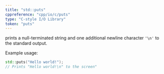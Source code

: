 ```yaml
---
title: "std::puts"
cppreference: "cpp/io/c/puts"
type: "C-style I/O Library"
token: "puts"
---
```


prints a null-terminated string and one additional newline character `'\n'` to the standard output.

Example usage:

```cpp notip=true
std::puts("Hello world!");
// Prints "Hello world!\n" to the screen"
```
